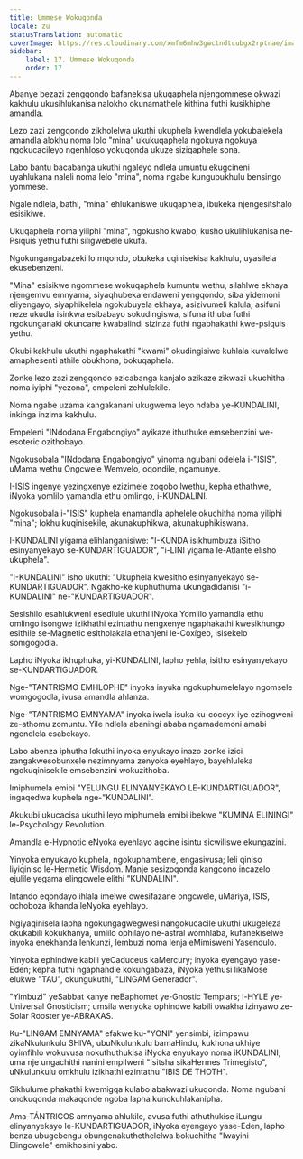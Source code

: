 ```yaml
---
title: Ummese Wokuqonda
locale: zu
statusTranslation: automatic
coverImage: https://res.cloudinary.com/xmfm6mhw3gwctndtcubgx2rptnae/image/upload/v1741354419/small_cover_la_gran_rebelion_28716e29d2.webp
sidebar:
    label: 17. Ummese Wokuqonda
    order: 17
---
```

Abanye bezazi zengqondo bafanekisa ukuqaphela njengommese okwazi kakhulu ukusihlukanisa nalokho okunamathele kithina futhi kusikhiphe amandla.

Lezo zazi zengqondo zikholelwa ukuthi ukuphela kwendlela yokubalekela amandla alokhu noma lolo "mina" ukukuqaphela ngokuya ngokuya ngokucacileyo ngenhloso yokuqonda ukuze siziqaphele sona.

Labo bantu bacabanga ukuthi ngaleyo ndlela umuntu ekugcineni uyahlukana naleli noma lelo "mina", noma ngabe kungubukhulu bensingo yommese.

Ngale ndlela, bathi, "mina" ehlukaniswe ukuqaphela, ibukeka njengesitshalo esisikiwe.

Ukuqaphela noma yiliphi "mina", ngokusho kwabo, kusho ukulihlukanisa ne-Psiquis yethu futhi siligwebele ukufa.

Ngokungangabazeki lo mqondo, obukeka uqinisekisa kakhulu, uyasilela ekusebenzeni.

"Mina" esisikwe ngommese wokuqaphela kumuntu wethu, silahlwe ekhaya njengemvu emnyama, siyaqhubeka endaweni yengqondo, siba yidemoni eliyengayo, siyaphikelela ngokubuyela ekhaya, asizivumeli kalula, asifuni neze ukudla isinkwa esibabayo sokudingiswa, sifuna ithuba futhi ngokunganaki okuncane kwabalindi sizinza futhi ngaphakathi kwe-psiquis yethu.

Okubi kakhulu ukuthi ngaphakathi "kwami" okudingisiwe kuhlala kuvalelwe amaphesenti athile obukhona, bokuqaphela.

Zonke lezo zazi zengqondo ezicabanga kanjalo azikaze zikwazi ukuchitha noma iyiphi "yezona", empeleni zehlulekile.

Noma ngabe uzama kangakanani ukugwema leyo ndaba ye-KUNDALINI, inkinga inzima kakhulu.

Empeleni "INdodana Engabongiyo" ayikaze ithuthuke emsebenzini we-esoteric ozithobayo.

Ngokusobala "INdodana Engabongiyo" yinoma ngubani odelela i-"ISIS", uMama wethu Ongcwele Wemvelo, oqondile, ngamunye.

I-ISIS ingenye yezingxenye ezizimele zoqobo lwethu, kepha ethathwe, iNyoka yomlilo yamandla ethu omlingo, i-KUNDALINI.

Ngokusobala i-"ISIS" kuphela enamandla aphelele okuchitha noma yiliphi "mina"; lokhu kuqinisekile, akunakuphikwa, akunakuphikiswana.

I-KUNDALINI yigama elihlanganisiwe: "I-KUNDA isikhumbuza iSitho esinyanyekayo se-KUNDARTIGUADOR", "i-LINI yigama le-Atlante elisho ukuphela".

"I-KUNDALINI" isho ukuthi: "Ukuphela kwesitho esinyanyekayo se-KUNDARTIGUADOR". Ngakho-ke kuphuthuma ukungadidanisi "i-KUNDALINI" ne-"KUNDARTIGUADOR".

Sesishilo esahlukweni esedlule ukuthi iNyoka Yomlilo yamandla ethu omlingo isongwe izikhathi ezintathu nengxenye ngaphakathi kwesikhungo esithile se-Magnetic esitholakala ethanjeni le-Coxígeo, isisekelo somgogodla.

Lapho iNyoka ikhuphuka, yi-KUNDALINI, lapho yehla, isitho esinyanyekayo se-KUNDARTIGUADOR.

Nge-"TANTRISMO EMHLOPHE" inyoka inyuka ngokuphumelelayo ngomsele womgogodla, ivusa amandla ahlanza.

Nge-"TANTRISMO EMNYAMA" inyoka iwela isuka ku-coccyx iye ezihogweni ze-athomu zomuntu. Yile ndlela abaningi ababa ngamademoni amabi ngendlela esabekayo.

Labo abenza iphutha lokuthi inyoka enyukayo inazo zonke izici zangakwesobunxele nezimnyama zenyoka eyehlayo, bayehluleka ngokuqinisekile emsebenzini wokuzithoba.

Imiphumela emibi "YELUNGU ELINYANYEKAYO LE-KUNDARTIGUADOR", ingaqedwa kuphela nge-"KUNDALINI".

Akukubi ukucacisa ukuthi leyo miphumela emibi ibekwe "KUMINA ELININGI" le-Psychology Revolution.

Amandla e-Hypnotic eNyoka eyehlayo agcine isintu sicwiliswe ekungazini.

Yinyoka enyukayo kuphela, ngokuphambene, engasivusa; leli qiniso liyiqiniso le-Hermetic Wisdom. Manje sesizoqonda kangcono incazelo ejulile yegama elingcwele elithi "KUNDALINI".

Intando eqondayo ihlala imelwe owesifazane ongcwele, uMariya, ISIS, ochoboza ikhanda leNyoka eyehlayo.

Ngiyaqinisela lapha ngokungagwegwesi nangokucacile ukuthi ukugeleza okukabili kokukhanya, umlilo ophilayo ne-astral womhlaba, kufanekiselwe inyoka enekhanda lenkunzi, lembuzi noma lenja eMimisweni Yasendulo.

Yinyoka ephindwe kabili yeCaduceus kaMercury; inyoka eyengayo yase-Eden; kepha futhi ngaphandle kokungabaza, iNyoka yethusi likaMose elukwe "TAU", okungukuthi, "LINGAM Generador".

"Yimbuzi" yeSabbat kanye neBaphomet ye-Gnostic Templars; i-HYLE ye-Universal Gnosticism; umsila wenyoka ophindwe kabili owakha izinyawo ze-Solar Rooster ye-ABRAXAS.

Ku-"LINGAM EMNYAMA" efakwe ku-"YONI" yensimbi, izimpawu zikaNkulunkulu SHIVA, ubuNkulunkulu bamaHindu, kukhona ukhiye oyimfihlo wokuvusa nokuthuthukisa iNyoka enyukayo noma iKUNDALINI, uma nje ungachithi nanini empilweni "Isitsha sikaHermes Trimegisto", uNkulunkulu omkhulu izikhathi ezintathu "IBIS DE THOTH".

Sikhulume phakathi kwemigqa kulabo abakwazi ukuqonda. Noma ngubani onokuqonda makaqonde ngoba lapha kunokuhlakanipha.

Ama-TÁNTRICOS amnyama ahlukile, avusa futhi athuthukise iLungu elinyanyekayo le-KUNDARTIGUADOR, iNyoka eyengayo yase-Eden, lapho benza ubugebengu obungenakuthethelelwa bokuchitha "Iwayini Elingcwele" emikhosini yabo.

